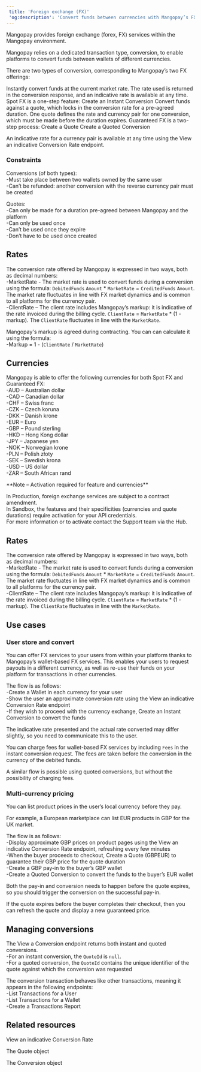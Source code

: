 ```yaml
---  
 title: 'Foreign exchange (FX)'  
 'og:description': 'Convert funds between currencies with Mangopay’s FX features, facilitating cross-border transactions for your users as well as your platform’s cashflow management.'  
---  
```


Mangopay provides foreign exchange (forex, FX) services within the Mangopay environment.   

Mangopay relies on a dedicated transaction type, conversion, to enable platforms to convert funds between wallets of different currencies.  

There are two types of conversion, corresponding to Mangopay’s two FX offerings: 

<CardGroup cols={2}>  
<Card title="Instant conversion – Spot FX">  
 Instantly convert funds at the current market rate. The rate used is returned in the conversion response, and an indicative rate is available at any time.  
 Spot FX is a one-step feature:  
 Create an Instant Conversion  
</Card>  
<Card title="Quoted conversion – Guaranteed FX">  
 Convert funds against a quote, which locks in the conversion rate for a pre-agreed duration. One quote defines the rate and currency pair for one conversion, which must be made before the duration expires.  
 Guaranteed FX is a two-step process:  
 Create a Quote  
 Create a Quoted Conversion  
</Card>  
</CardGroup>  

An indicative rate for a currency pair is available at any time using the View an indicative Conversion Rate endpoint.   

### Constraints  

Conversions (of both types):  
-Must take place between two wallets owned by the same user  
-Can’t be refunded: another conversion with the reverse currency pair must be created  

Quotes:   
-Can only be made for a duration pre-agreed between Mangopay and the platform  
-Can only be used once  
-Can’t be used once they expire  
-Don’t have to be used once created  

## Rates  

The conversion rate offered by Mangopay is expressed in two ways, both as decimal numbers:  
-MarketRate - The market rate is used to convert funds during a conversion using the formula: `DebitedFunds` `Amount` * `MarketRate` = `CreditedFunds` `Amount`. The market rate fluctuates in line with FX market dynamics and is common to all platforms for the currency pair.  
-ClientRate – The client rate includes Mangopay’s markup: it is indicative of the rate invoiced during the billing cycle. `ClientRate` = `MarketRate` * (1 - markup). The `ClientRate` fluctuates in line with the `MarketRate`.  

Mangopay's markup is agreed during contracting. You can can calculate it using the formula:   
-Markup = 1 - (`ClientRate` / `MarketRate`)  

## Currencies  

Mangopay is able to offer the following currencies for both Spot FX and Guaranteed FX:  
-AUD – Australian dollar  
-CAD – Canadian dollar  
-CHF – Swiss franc  
-CZK – Czech koruna  
-DKK – Danish krone  
-EUR – Euro  
-GBP – Pound sterling  
-HKD – Hong Kong dollar  
-JPY – Japanese yen  
-NOK – Norwegian krone  
-PLN – Polish złoty  
-SEK – Swedish krona  
-USD – US dollar  
-ZAR – South African rand  

<Note>  
**Note – Activation required for feature and currencies** 
  
In Production, foreign exchange services are subject to a contract amendment.   
In Sandbox, the features and their specificities (currencies and quote durations) require activation for your API credentials.  
For more information or to activate contact the Support team via the Hub.  
</Note>  

## Rates  

The conversion rate offered by Mangopay is expressed in two ways, both as decimal numbers:  
-MarketRate - The market rate is used to convert funds during a conversion using the formula: `DebitedFunds` `Amount` * `MarketRate` = `CreditedFunds` `Amount`. The market rate fluctuates in line with FX market dynamics and is common to all platforms for the currency pair.  
-ClientRate – The client rate includes Mangopay’s markup: it is indicative of the rate invoiced during the billing cycle. `ClientRate` = `MarketRate` * (1 - markup). The `ClientRate` fluctuates in line with the `MarketRate`.  

## Use cases  

### User store and convert  

You can offer FX services to your users from within your platform thanks to Mangopay’s wallet-based FX services. This enables your users to request payouts in a different currency, as well as re-use their funds on your platform for transactions in other currencies.  

The flow is as follows:  
-Create a Wallet in each currency for your user  
-Show the user an approximate conversion rate using the View an indicative Conversion Rate endpoint  
-If they wish to proceed with the currency exchange, Create an Instant Conversion to convert the funds  

The indicative rate presented and the actual rate converted may differ slightly, so you need to communicate this to the user.   

You can charge fees for wallet-based FX services by including `Fees` in the instant conversion request. The fees are taken before the conversion in the currency of the debited funds.   

A similar flow is possible using quoted conversions, but without the possibility of charging fees.  

### Multi-currency pricing  

You can list product prices in the user’s local currency before they pay.   

For example, a European marketplace can list EUR products in GBP for the UK market.   

The flow is as follows:   
-Display approximate GBP prices on product pages using the View an indicative Conversion Rate endpoint, refreshing every few minutes  
-When the buyer proceeds to checkout, Create a Quote (GBPEUR) to guarantee their GBP price for the quote duration  
-Create a GBP pay-in to the buyer’s GBP wallet  
-Create a Quoted Conversion to convert the funds to the buyer’s EUR wallet  

Both the pay-in and conversion needs to happen before the quote expires, so you should trigger the conversion on the successful pay-in.   

If the quote expires before the buyer completes their checkout, then you can refresh the quote and display a new guaranteed price.   

## Managing conversions  

The View a Conversion endpoint returns both instant and quoted conversions.  
-For an instant conversion, the `QuoteId` is `null`.  
-For a quoted conversion, the `QuoteId` contains the unique identifier of the quote against which the conversion was requested  

The conversion transaction behaves like other transactions, meaning it appears in the following endpoints:   
-List Transactions for a User  
-List Transactions for a Wallet  
-Create a Transactions Report  

## Related resources  

<Card title="Endpoints">View an indicative Conversion Rate</Card>  

<Card title="Endpoints">The Quote object</Card>  

<Card title="Endpoints">The Conversion object</Card>